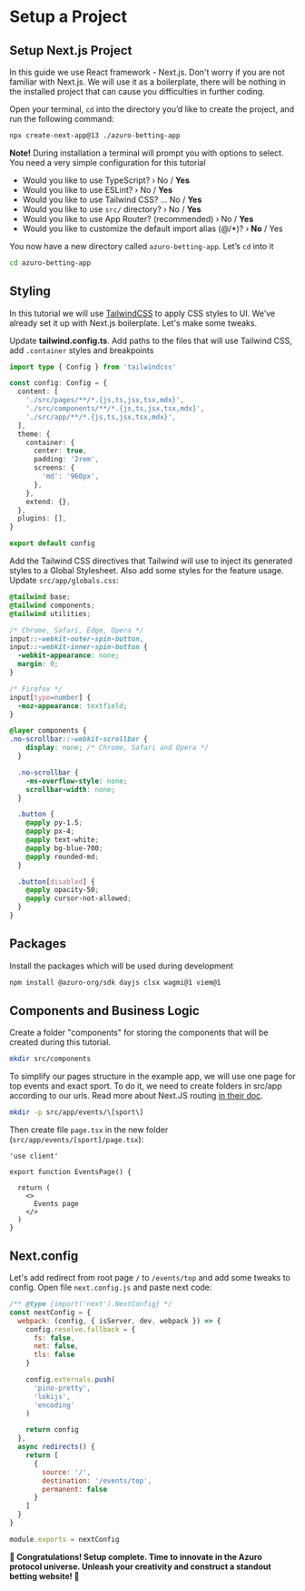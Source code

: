 
# Setup a Project

## Setup Next.js Project

In this guide we use React framework - Next.js. Don't worry if you are not familiar with Next.js. We will use it
as a boilerplate, there will be nothing in the installed project that can cause you difficulties in further coding.

Open your terminal, `cd` into the directory you’d like to create the project, and run the following command:

```bash copy
npx create-next-app@13 ./azuro-betting-app
```

**Note!** During installation a terminal will prompt you with options to select. You need a very simple configuration
for this tutorial

- Would you like to use TypeScript? › No / **Yes**
- Would you like to use ESLint? › No / **Yes**
- Would you like to use Tailwind CSS? … No / **Yes**
- Would you like to use `src/` directory? › No / **Yes**
- Would you like to use App Router? (recommended) › No / **Yes**
- Would you like to customize the default import alias (@/*)? › **No** / Yes

You now have a new directory called `azuro-betting-app`. Let’s `cd` into it

```bash
cd azuro-betting-app
```


## Styling

In this tutorial we will use [TailwindCSS](https://beta.nextjs.org/docs/styling/tailwind-css) to apply CSS styles to UI.
We’ve already set it up with Next.js boilerplate. Let's make some tweaks.

Update **tailwind.config.ts**. Add paths to the files that will use Tailwind CSS, add `.container` styles and breakpoints

```ts copy filename="tailwind.config.ts"
import type { Config } from 'tailwindcss'

const config: Config = {
  content: [
    './src/pages/**/*.{js,ts,jsx,tsx,mdx}',
    './src/components/**/*.{js,ts,jsx,tsx,mdx}',
    './src/app/**/*.{js,ts,jsx,tsx,mdx}',
  ],
  theme: {
    container: {
      center: true,
      padding: '2rem',
      screens: {
        'md': '960px',
      },
    },
    extend: {},
  },
  plugins: [],
}

export default config
```

Add the Tailwind CSS directives that Tailwind will use to inject its generated styles to a Global Stylesheet.
Also add some styles for the feature usage. Update `src/app/globals.css`:

```css copy filename="src/app/globals.css"
@tailwind base;
@tailwind components;
@tailwind utilities;

/* Chrome, Safari, Edge, Opera */
input::-webkit-outer-spin-button,
input::-webkit-inner-spin-button {
  -webkit-appearance: none;
  margin: 0;
}

/* Firefox */
input[type=number] {
  -moz-appearance: textfield;
}

@layer components {
.no-scrollbar::-webkit-scrollbar {
    display: none; /* Chrome, Safari and Opera */
  }

  .no-scrollbar {
    -ms-overflow-style: none;
    scrollbar-width: none;
  }

  .button {
    @apply py-1.5;
    @apply px-4;
    @apply text-white;
    @apply bg-blue-700;
    @apply rounded-md;
  }

  .button[disabled] {
    @apply opacity-50;
    @apply cursor-not-allowed;
  }
}
```


## Packages

Install the packages which will be used during development

```bash copy
npm install @azuro-org/sdk dayjs clsx wagmi@1 viem@1
```

## Components and Business Logic

Create a folder "components" for storing the components that will be created
during this tutorial.

```bash copy
mkdir src/components
```

To simplify our pages structure in the example app, we will use one page for top events and exact sport.
To do it, we need to create folders in src/app according to our urls.
Read more about Next.JS routing [in their doc](https://nextjs.org/docs/app/building-your-application/routing/defining-routes).

```bash copy
mkdir -p src/app/events/\[sport\]
```

Then create file `page.tsx` in the new folder (`src/app/events/[sport]/page.tsx`):

```tsx filename="src/app/events/[sport]/page.tsx" copy
'use client'

export function EventsPage() {

  return (
    <>
      Events page
    </>
  )
}
```

## Next.config

Let's add redirect from root page `/` to `/events/top` and add some tweaks to config.
Open file `next.config.js` and paste next code:

```js {4} copy filename="next.config.js"
/** @type {import('next').NextConfig} */
const nextConfig = {
  webpack: (config, { isServer, dev, webpack }) => {
    config.resolve.fallback = {
      fs: false,
      net: false,
      tls: false
    }

    config.externals.push(
      'pino-pretty',
      'lokijs',
      'encoding'
    )

    return config
  },
  async redirects() {
    return [
      {
        source: '/',
        destination: '/events/top',
        permanent: false
      }
    ]
  }
}

module.exports = nextConfig
```

**🚀 Congratulations! Setup complete. Time to innovate in the Azuro protocol universe. Unleash your creativity and construct a standout betting website! 🌟**
